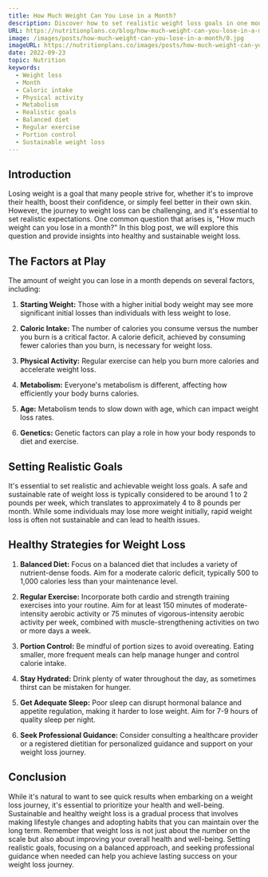 ```yaml
---
title: How Much Weight Can You Lose in a Month?
description: Discover how to set realistic weight loss goals in one month while focusing on balanced nutrition and regular exercise.
URL: https://nutritionplans.co/blog/how-much-weight-can-you-lose-in-a-month
image: /images/posts/how-much-weight-can-you-lose-in-a-month/0.jpg
imageURL: https://nutritionplans.co/images/posts/how-much-weight-can-you-lose-in-a-month/0.jpg
date: 2022-09-23
topic: Nutrition
keywords:
  - Weight loss
  - Month
  - Caloric intake
  - Physical activity
  - Metabolism
  - Realistic goals
  - Balanced diet
  - Regular exercise
  - Portion control
  - Sustainable weight loss
---
```


## Introduction

Losing weight is a goal that many people strive for, whether it's to improve their health, boost their confidence, or simply feel better in their own skin. However, the journey to weight loss can be challenging, and it's essential to set realistic expectations. One common question that arises is, "How much weight can you lose in a month?" In this blog post, we will explore this question and provide insights into healthy and sustainable weight loss.

## The Factors at Play

The amount of weight you can lose in a month depends on several factors, including:

1. **Starting Weight:** Those with a higher initial body weight may see more significant initial losses than individuals with less weight to lose.

2. **Caloric Intake:** The number of calories you consume versus the number you burn is a critical factor. A calorie deficit, achieved by consuming fewer calories than you burn, is necessary for weight loss.

3. **Physical Activity:** Regular exercise can help you burn more calories and accelerate weight loss.

4. **Metabolism:** Everyone's metabolism is different, affecting how efficiently your body burns calories.

5. **Age:** Metabolism tends to slow down with age, which can impact weight loss rates.

6. **Genetics:** Genetic factors can play a role in how your body responds to diet and exercise.

## Setting Realistic Goals

It's essential to set realistic and achievable weight loss goals. A safe and sustainable rate of weight loss is typically considered to be around 1 to 2 pounds per week, which translates to approximately 4 to 8 pounds per month. While some individuals may lose more weight initially, rapid weight loss is often not sustainable and can lead to health issues.

## Healthy Strategies for Weight Loss

1. **Balanced Diet:** Focus on a balanced diet that includes a variety of nutrient-dense foods. Aim for a moderate caloric deficit, typically 500 to 1,000 calories less than your maintenance level.

2. **Regular Exercise:** Incorporate both cardio and strength training exercises into your routine. Aim for at least 150 minutes of moderate-intensity aerobic activity or 75 minutes of vigorous-intensity aerobic activity per week, combined with muscle-strengthening activities on two or more days a week.

3. **Portion Control:** Be mindful of portion sizes to avoid overeating. Eating smaller, more frequent meals can help manage hunger and control calorie intake.

4. **Stay Hydrated:** Drink plenty of water throughout the day, as sometimes thirst can be mistaken for hunger.

5. **Get Adequate Sleep:** Poor sleep can disrupt hormonal balance and appetite regulation, making it harder to lose weight. Aim for 7-9 hours of quality sleep per night.

6. **Seek Professional Guidance:** Consider consulting a healthcare provider or a registered dietitian for personalized guidance and support on your weight loss journey.

## Conclusion

While it's natural to want to see quick results when embarking on a weight loss journey, it's essential to prioritize your health and well-being. Sustainable and healthy weight loss is a gradual process that involves making lifestyle changes and adopting habits that you can maintain over the long term. Remember that weight loss is not just about the number on the scale but also about improving your overall health and well-being. Setting realistic goals, focusing on a balanced approach, and seeking professional guidance when needed can help you achieve lasting success on your weight loss journey.
